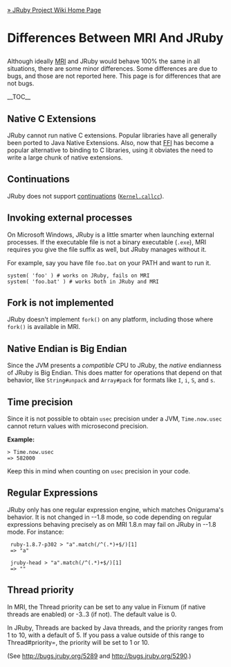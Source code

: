 [[Home|&raquo; JRuby Project Wiki Home Page]]
<h1>Differences Between MRI And JRuby</h1>
Although ideally [http://en.wikipedia.org/wiki/Ruby_MRI MRI] and JRuby would behave 100% the same in all situations, there are some minor differences. Some differences are due to bugs, and those are not reported here. This page is for differences that are not bugs.

__TOC__

== Native C Extensions==
JRuby cannot run native C extensions.  Popular libraries have all generally been ported to Java Native Extensions.  Also, now that [http://kenai.com/projects/ruby-ffi/pages/Home FFI] has become a popular alternative to binding to C libraries, using it obviates the need to write a large chunk of native extensions.

== Continuations ==
JRuby does not support [http://www.ruby-doc.org/docs/ProgrammingRuby/html/ref_c_continuation.html continuations] (<tt>[http://www.ruby-doc.org/docs/ProgrammingRuby/html/ref_m_kernel.html#Kernel.callcc Kernel.callcc]</tt>).

== Invoking external processes ==
On Microsoft Windows, JRuby is a little smarter when launching external processes. If the executable file is not a binary executable (<tt>.exe</tt>), MRI requires you give the file suffix as well, but JRuby manages without it.

For example, say you have file <code>foo.bat</code> on your PATH and want to run it. 

 system( 'foo' ) # works on JRuby, fails on MRI
 system( 'foo.bat' ) # works both in JRuby and MRI

== Fork is not implemented ==
JRuby doesn't implement <code>fork()</code> on any platform, including those where <code>fork()</code> is available in MRI.

== Native Endian is Big Endian ==
Since the JVM presents a ''compatible'' CPU to JRuby, the ''native'' endianness of JRuby is Big Endian. This does matter for operations that depend on that behavior, like <code>String#unpack</code> and <code>Array#pack</code> for formats like <code> I</code>, <code> i</code>, <code> S</code>, and <code> s</code>.

== Time precision ==
Since it is not possible to obtain <code>usec</code> precision under a JVM, <code>Time.now.usec</code> cannot return values with microsecond precision.

'''Example:'''

 > Time.now.usec
 => 582000

Keep this in mind when counting on <code>usec</code> precision in your code.

== Regular Expressions == 

JRuby only has one regular expression engine, which matches Onigurama's behavior. It is not changed in --1.8 mode, so code depending on regular expressions behaving precisely as on MRI 1.8.n may fail on JRuby in --1.8 mode. For instance:

  ruby-1.8.7-p302 > "a".match(/^(.*)+$/)[1]
  => "a"

  jruby-head > "a".match(/^(.*)+$/)[1]
  => ""

== Thread priority ==

In MRI, the Thread priority can be set to any value in Fixnum (if native threads are enabled) or -3..3 (if not). The default value is 0.

In JRuby, Threads are backed by Java threads, and the priority ranges from 1 to 10, with a default of 5. If you pass a value outside of this range to Thread#priority=, the priority will be set to 1 or 10.

(See http://bugs.jruby.org/5289 and http://bugs.jruby.org/5290.)